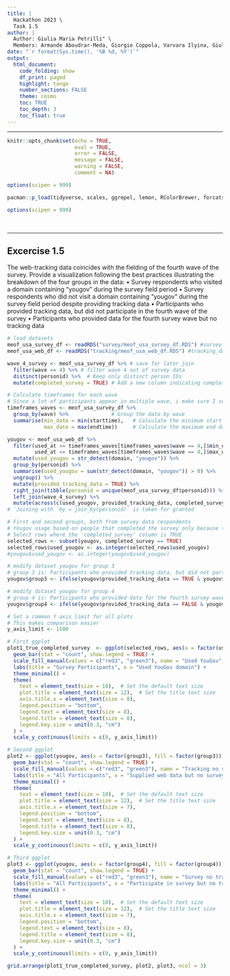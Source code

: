 ```yaml
---
title: |
  Hackathon 2023 \
  Task 1.5
author: |
  Author: Giulia Maria Petrilli" \
  Members: Armande Aboudrar-Meda, Giorgio Coppola, Varvara Ilyina, Giulia Petrilli, Luca Vellage
date: "`r format(Sys.time(), '%B %d, %Y')`"
output:
  html_document:
    code_folding: show
    df_print: paged
    highlight: tango
    number_sections: FALSE
    theme: cosmo
    toc: TRUE
    toc_depth: 3
    toc_float: true
---
```

---

```{=html}
<style>
div.answer {background-color:#f3f0ff; border-radius: 5px; padding: 20px;}
</style>
```

```r
knitr::opts_chunk$set(echo = TRUE,
                      eval = TRUE,
                      error = FALSE,
                      message = FALSE,
                      warning = FALSE,
                      comment = NA)

options(scipen = 999)
```

```r
pacman::p_load(tidyverse, scales, ggrepel, lemon, RColorBrewer, forcats, plotly, gapminder, gridExtra, patchwork, labelled, haven, ggplot2, dplyr)

options(scipen = 999)
```

<br>

------------------------------------------------------------------------

## Excercise 1.5

The web-tracking data coincides with the fielding of the fourth wave of the survey.
Provide a visualization following the best practices illustrating the breakdown of the
four groups in the data:
• Survey respondents who visited a domain containing “yougov” during the survey
field period
• Survey respondents who did not visit a domain containing “yougov” during the
survey field period despite providing tracking data
• Participants who provided tracking data, but did not participate in the fourth wave
of the survey
• Participants who provided data for the fourth survey wave but no tracking data

```r
# load datasets
meof_usa_survey_df <- readRDS("survey/meof_usa_survey_df.RDS") #survey_data 
meof_usa_web_df <- readRDS("tracking/meof_usa_web_df.RDS") #tracking_data
```

```r
wave_4_survey <- meof_usa_survey_df %>% # save for later join
  filter(wave == 4) %>% # filter wave 4 out of survey data 
  distinct(personid) %>%  # Keep only distinct person IDs
  mutate(completed_survey = TRUE) # Add a new column indicating completed survey for wave 4

# Calculate timeframes for each wave
# Since a lot of participants appear in multiple wave, i make sure I select the correct rows based on the timeframe matching with wave 4
timeframes_waves <- meof_usa_survey_df %>%
  group_by(wave) %>%              # Group the data by wave
  summarise(min_date = min(starttime),   # Calculate the minimum start date for each wave
            max_date = max(endtime))     # Calculate the maximum end date for each wave

yougov <- meof_usa_web_df %>%
  filter(used_at >= timeframes_waves[timeframes_waves$wave == 4,]$min_date,
         used_at <= timeframes_waves[timeframes_waves$wave == 4,]$max_date) %>%
  mutate(used_yougov = str_detect(domain, "yougov")) %>%
  group_by(personid) %>%
  summarise(used_yougov = sum(str_detect(domain, "yougov")) > 0) %>%
  ungroup() %>%
  mutate(provided_tracking_data = TRUE) %>%
  right_join(tibble(personid = unique(meof_usa_survey_df$personid))) %>% # participants that did not provide tracking data 
  left_join(wave_4_survey) %>%
  mutate(across(c(used_yougov, provided_tracking_data, completed_survey), ~ replace_na(.x, FALSE)))
# `Joining with `by = join_by(personid)` is taken for granted 
```

```r
# First and second groups, both from survey data respondents 
# Yougov usage based on people that completed the survey only because the population required in the task is Survey Respondents  
# Select rows where the 'completed_survey' column is TRUE
selected_rows <- subset(yougov, completed_survey == TRUE)
selected_rows$used_yougov <- as.integer(selected_rows$used_yougov)
#yougov$used_yougov <- as.integer(yougov$used_yougov)

# modify dataset yougov for group 3 
# group 3 is: Participants who provided tracking data, but did not participate in the fourth wave of the survey (provided_tracking_data = TRUE, completed_survey = FALSE)
yougov$group3 <- ifelse(yougov$provided_tracking_data == TRUE & yougov$completed_survey == FALSE, 1, 0)

# modify dataset yougov for group 4 
# group 4 is: Participants who provided data for the fourth survey wave but no tracking data  (provided_tracking_data = FALSE, completed_survey = TRUE)
yougov$group4 <- ifelse(yougov$provided_tracking_data == FALSE & yougov$completed_survey == TRUE, 1, 0)

# Set a common Y axis limit for all plots
# This makes comparison easier 
y_axis_limit <- 1500

# First ggplot
plot1_true_completed_survey  <- ggplot(selected_rows, aes(x = factor(used_yougov), fill = factor(used_yougov))) +
  geom_bar(stat = "count", show.legend = TRUE) +
  scale_fill_manual(values = c("red3", "green3"), name = "Used YouGov", labels = c("F", "T")) +
  labs(title = "Survey Participants", x = "Used YouGov domain") +
  theme_minimal() +
  theme(
    text = element_text(size = 10),  # Set the default text size
    plot.title = element_text(size = 12),  # Set the title text size
    axis.title.x = element_text(size = 8),
    legend.position = "bottom",
    legend.text = element_text(size = 8), 
    legend.title = element_text(size = 8),
    legend.key.size = unit(0.3, "cm")
  ) +
  scale_y_continuous(limits = c(0, y_axis_limit))

# Second ggplot
plot2 <- ggplot(yougov, aes(x = factor(group3), fill = factor(group3))) +
  geom_bar(stat = "count", show.legend = TRUE) +
  scale_fill_manual(values = c("red3", "green3"), name = "Tracking no survey", labels = c("F", "T")) +
  labs(title = "All Participants", x = "Supplied web data but no survey") +
  theme_minimal() +
  theme(
    text = element_text(size = 10),  # Set the default text size
    plot.title = element_text(size = 12),  # Set the title text size
    axis.title.x = element_text(size = 7), 
    legend.position = "bottom",
    legend.text = element_text(size = 8), 
    legend.title = element_text(size = 8),
    legend.key.size = unit(0.3, "cm")
  ) +
  scale_y_continuous(limits = c(0, y_axis_limit))

# Third ggplot
plot3 <- ggplot(yougov, aes(x = factor(group4), fill = factor(group4))) +
  geom_bar(stat = "count", show.legend = TRUE) +
  scale_fill_manual(values = c("red3", "green3"), name = "Survey no tracking", labels = c("F", "T")) +
  labs(title = "All Participants", x = "Participate in survey but no tracking data") +
  theme_minimal() +
  theme(
    text = element_text(size = 10),  # Set the default text size
    plot.title = element_text(size = 12),  # Set the title text size
    axis.title.x = element_text(size = 7),
    legend.position = "bottom",
    legend.text = element_text(size = 8), 
    legend.title = element_text(size = 8),
    legend.key.size = unit(0.3, "cm")
  ) +
  scale_y_continuous(limits = c(0, y_axis_limit))

```

```r
grid.arrange(plot1_true_completed_survey, plot2, plot3, ncol = 3)
```


